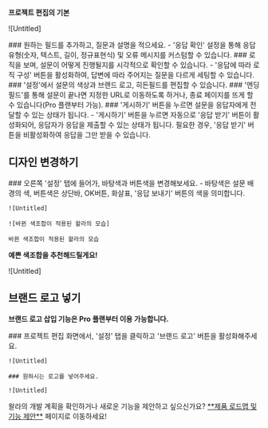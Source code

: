 
<Callout type='info' emoji="🔔">**프로젝트 편집의 기본**</Callout>

![Untitled]

<Steps>
    ### 원하는 필드를 추가하고, 질문과 설명을 적으세요.
    - '응답 확인' 설정을 통해 응답 유형(숫자, 텍스트, 길이, 정규표현식) 및 오류 메시지를 커스텀할 수 있습니다.
    ### 로직을 보며, 설문이 어떻게 진행될지를 시각적으로 확인할 수 있습니다.
    - '응답에 따라 로직 구성' 버튼을 활성화하여, 답변에 따라 주어지는 질문을 다르게 세팅할 수 있습니다.
    ### '설정'에서 설문의 색상과 브랜드 로고, 히든필드를 편집할 수 있습니다.
    ### '엔딩 필드'를 통해 설문이 끝나면 지정한 URL로 이동하도록 하거나, 종료 페이지를 뜨게 할 수 있습니다(Pro 플랜부터 가능).
    ### '게시하기' 버튼을 누르면 설문을 응답자에게 전달할 수 있는 상태가 됩니다.
    - '게시하기' 버튼을 누르면 자동으로 '응답 받기' 버튼이 활성화되어, 응답자가 응답을 제출할 수 있는 상태가 됩니다. 필요한 경우, '응답 받기' 버튼을 비활성화하여 응답을 그만 받을 수 있습니다.
</Steps>

## 디자인 변경하기
<Steps>
    ### 오른쪽 '설정' 탭에 들어가, 바탕색과 버튼색을 변경해보세요.
    - 바탕색은 설문 배경의 색, 버튼색은 상단바, OK버튼, 화살표, '응답 보내기' 버튼의 색을 의미합니다.

    ![Untitled]

    ![바뀐 색조합이 적용된 왈라의 모습]

    바뀐 색조합이 적용된 왈라의 모습
</Steps>

<Callout type='info' emoji="🔔">**예쁜 색조합을 추천해드릴게요!**</Callout>

![Untitled]

## 브랜드 로고 넣기

<Callout type='warning' emoji="⚠️">**브랜드 로고 삽입 기능은 Pro 플랜부터 이용 가능합니다.**</Callout>

<Steps>
    ### 프로젝트 편집 화면에서, '설정' 탭을 클릭하고 '브랜드 로고' 버튼을 활성화해주세요.

    ![Untitled]

    ### 원하시는 로고를 넣어주세요.

    ![Untitled]
</Steps>

<Callout type='info' emoji="🔔">
    왈라의 개발 계획을 확인하거나 새로운 기능을 제안하고 싶으신가요? <a href='https://app.walla.my/support/featureRequest' target="_blank" rel="noopener noreferrer" style={{textDecoration: 'underline'}}>**제품 로드맵 및 기능 제안**</a> 페이지로 이동하세요!
</Callout>